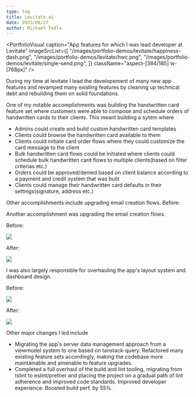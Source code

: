 ```yaml
---
type: tag
title: Levitate.ai
date: 2023/08/27
author: Michael Tedla
---
```



<PortfolioVisual
  caption="App features for which I was lead developer at Levitate"
  imageSrcList={[
    "/images/portfolio-demos/levitate/happiness-dash.png",
    "/images/portfolio-demos/levitate/hwc.png",
    "/images/portfolio-demos/levitate/single-send.png",
  ]}
  className="aspect-[384/185] w-[768px]"
/>

During my time at levitate I lead the developement of many new app features and revamped many existing features by cleaning up technical debt and rebuilding them on solid foundations.

One of my notable accomplishments was building the handwritten card feature set where customers were able to compose and schedule orders of handwritten cards to their clients. This meant building a sytem where

- Admins could create and build custom handwritten card templates
- Clients could browse the handwritten card available to them
- Clients could initiate card order flows where they could customize the card message to the client
- Bulk handwritten card flows could be initiated where clients could schedule bulk handwritten card flows to multiple clients(based on filter criterias etc.)
- Orders could be approved/denied based on client balance according to a payment and credit system that was built
- Clients could manage their handwritten card defaults in their settings(signature, address etc.)

Other accomplishments include upgrading email creation flows.
Before:

Another accomplishment was upgrading the email creation flows.

Before:

<Image
  src="/images/portfolio-demos/levitate/single-send-old.png"
  width={1536}
  height={740}
/>

After:

<Image
  src="/images/portfolio-demos/levitate/single-send.png"
  width={1536}
  height={740}
/>

I was also largely responsible for overhauling the app's layout system and dashboard design.

Before:

<Image
  src="/images/portfolio-demos/levitate/old-dash.png"
  width={1536}
  height={740}
/>

After:

<Image
  src="/images/portfolio-demos/levitate/new-dash.png"
  width={1536}
  height={740}
/>

Other major changes I led include

- Migrating the app's server data management approach from a viewmodel system to one based on tanstack-query. Refactored many existing feature sets accordingly, making the codebase more maintainable and amenable to feature upgrades.
- Completed a full overhaul of the build and lint tooling, migrating from tslint to eslint/prettier and placing the project on a gradual path of lint adherence and improved code standards. Improved developer experience. Boosted build perf. by 55%.
